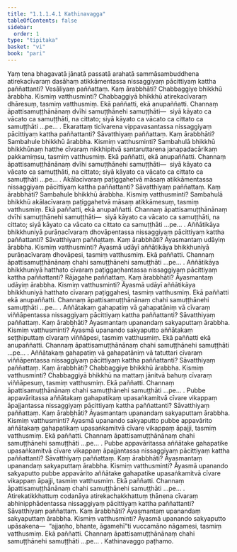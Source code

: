```yaml
---
title: "1.1.1.4.1 Kathinavagga"
tableOfContents: false
sidebar:
  order: 1
type: "tipitaka"
basket: "vi"
book: "pari"
---
```



<DynamicBreadcrumb />

<Division number="24" book="pari">

<Paragraph number="82" book="pari">
Yaṃ tena bhagavatā jānatā passatā arahatā sammāsambuddhena atirekacīvaraṃ dasāhaṃ atikkāmentassa nissaggiyaṃ pācittiyaṃ kattha paññattanti? Vesāliyaṃ paññattaṃ. Kaṃ ārabbhāti? Chabbaggiye bhikkhū ārabbha. Kismiṃ vatthusminti? Chabbaggiyā bhikkhū atirekacīvaraṃ dhāresuṃ, tasmiṃ vatthusmiṃ. Ekā paññatti, ekā anupaññatti. Channaṃ āpattisamuṭṭhānānaṃ dvīhi samuṭṭhānehi samuṭṭhāti—  siyā kāyato ca vācato ca samuṭṭhāti, na cittato; siyā kāyato ca vācato ca cittato ca samuṭṭhāti …pe… .
</Paragraph>

</Division>
<Division number="25" book="pari">

<Paragraph number="83" book="pari">
Ekarattaṃ ticīvarena vippavasantassa nissaggiyaṃ pācittiyaṃ kattha paññattanti? Sāvatthiyaṃ paññattaṃ. Kaṃ ārabbhāti? Sambahule bhikkhū ārabbha. Kismiṃ vatthusminti? Sambahulā bhikkhū bhikkhūnaṃ hatthe cīvaraṃ nikkhipitvā santaruttarena janapadacārikaṃ pakkamiṃsu, tasmiṃ vatthusmiṃ. Ekā paññatti, ekā anupaññatti. Channaṃ āpattisamuṭṭhānānaṃ dvīhi samuṭṭhānehi samuṭṭhāti—  siyā kāyato ca vācato ca samuṭṭhāti, na cittato; siyā kāyato ca vācato ca cittato ca samuṭṭhāti …pe… .
</Paragraph>

</Division>
<Division number="26" book="pari">

<Paragraph number="84" book="pari">
Akālacīvaraṃ paṭiggahetvā māsaṃ atikkāmentassa nissaggiyaṃ pācittiyaṃ kattha paññattanti? Sāvatthiyaṃ paññattaṃ. Kaṃ ārabbhāti? Sambahule bhikkhū ārabbha. Kismiṃ vatthusminti? Sambahulā bhikkhū akālacīvaraṃ paṭiggahetvā māsaṃ atikkāmesuṃ, tasmiṃ vatthusmiṃ. Ekā paññatti, ekā anupaññatti. Channaṃ āpattisamuṭṭhānānaṃ dvīhi samuṭṭhānehi samuṭṭhāti—  siyā kāyato ca vācato ca samuṭṭhāti, na cittato; siyā kāyato ca vācato ca cittato ca samuṭṭhāti …pe… .
</Paragraph>

</Division>
<Division number="27" book="pari">

<Paragraph number="85" book="pari">
Aññātikāya bhikkhuniyā purāṇacīvaraṃ dhovāpentassa nissaggiyaṃ pācittiyaṃ kattha paññattanti? Sāvatthiyaṃ paññattaṃ. Kaṃ ārabbhāti? Āyasmantaṃ udāyiṃ ārabbha. Kismiṃ vatthusminti? Āyasmā udāyī aññātikāya bhikkhuniyā purāṇacīvaraṃ dhovāpesi, tasmiṃ vatthusmiṃ. Ekā paññatti. Channaṃ āpattisamuṭṭhānānaṃ chahi samuṭṭhānehi samuṭṭhāti …pe… .
</Paragraph>

</Division>
<Division number="28" book="pari">

<Paragraph number="86" book="pari">
Aññātikāya bhikkhuniyā hatthato cīvaraṃ paṭiggaṇhantassa nissaggiyaṃ pācittiyaṃ kattha paññattanti? Rājagahe paññattaṃ. Kaṃ ārabbhāti? Āyasmantaṃ udāyiṃ ārabbha. Kismiṃ vatthusminti? Āyasmā udāyī aññātikāya bhikkhuniyā hatthato cīvaraṃ paṭiggahesi, tasmiṃ vatthusmiṃ. Ekā paññatti ekā anupaññatti. Channaṃ āpattisamuṭṭhānānaṃ chahi samuṭṭhānehi samuṭṭhāti …pe… .
</Paragraph>

</Division>
<Division number="29" book="pari">

<Paragraph number="87" book="pari">
Aññātakaṃ gahapatiṃ vā gahapatāniṃ vā cīvaraṃ viññāpentassa nissaggiyaṃ pācittiyaṃ kattha paññattanti? Sāvatthiyaṃ paññattaṃ. Kaṃ ārabbhāti? Āyasmantaṃ upanandaṃ sakyaputtaṃ ārabbha. Kismiṃ vatthusminti? Āyasmā upanando sakyaputto aññātakaṃ seṭṭhiputtaṃ cīvaraṃ viññāpesi, tasmiṃ vatthusmiṃ. Ekā paññatti ekā anupaññatti. Channaṃ āpattisamuṭṭhānānaṃ chahi samuṭṭhānehi samuṭṭhāti …pe… .
</Paragraph>

</Division>
<Division number="30" book="pari">

<Paragraph number="88" book="pari">
Aññātakaṃ gahapatiṃ vā gahapatāniṃ vā tatuttari cīvaraṃ viññāpentassa nissaggiyaṃ pācittiyaṃ kattha paññattanti? Sāvatthiyaṃ paññattaṃ. Kaṃ ārabbhāti? Chabbaggiye bhikkhū ārabbha. Kismiṃ vatthusminti? Chabbaggiyā bhikkhū na mattaṃ jānitvā bahuṃ cīvaraṃ viññāpesuṃ, tasmiṃ vatthusmiṃ. Ekā paññatti. Channaṃ āpattisamuṭṭhānānaṃ chahi samuṭṭhānehi samuṭṭhāti …pe… .
</Paragraph>

</Division>
<Division number="31" book="pari">

<Paragraph number="89" book="pari">
Pubbe appavāritassa aññātakaṃ gahapatikaṃ upasaṅkamitvā cīvare vikappaṃ āpajjantassa nissaggiyaṃ pācittiyaṃ kattha paññattanti? Sāvatthiyaṃ paññattaṃ. Kaṃ ārabbhāti? Āyasmantaṃ upanandaṃ sakyaputtaṃ ārabbha. Kismiṃ vatthusminti? Āyasmā upanando sakyaputto pubbe appavārito aññātakaṃ gahapatikaṃ upasaṅkamitvā cīvare vikappaṃ āpajji, tasmiṃ vatthusmiṃ. Ekā paññatti. Channaṃ āpattisamuṭṭhānānaṃ chahi samuṭṭhānehi samuṭṭhāti …pe… .
</Paragraph>

</Division>
<Division number="32" book="pari">

<Paragraph number="90" book="pari">
Pubbe appavāritassa aññātake gahapatike upasaṅkamitvā cīvare vikappaṃ āpajjantassa nissaggiyaṃ pācittiyaṃ kattha paññattanti? Sāvatthiyaṃ paññattaṃ. Kaṃ ārabbhāti? Āyasmantaṃ upanandaṃ sakyaputtaṃ ārabbha. Kismiṃ vatthusminti? Āyasmā upanando sakyaputto pubbe appavārito aññātake gahapatike upasaṅkamitvā cīvare vikappaṃ āpajji, tasmiṃ vatthusmiṃ. Ekā paññatti. Channaṃ āpattisamuṭṭhānānaṃ chahi samuṭṭhānehi samuṭṭhāti …pe… .
</Paragraph>

</Division>
<Division number="33" book="pari">

<Paragraph number="91" book="pari">
Atirekatikkhattuṃ codanāya atirekachakkhattuṃ ṭhānena cīvaraṃ abhinipphādentassa nissaggiyaṃ pācittiyaṃ kattha paññattanti? Sāvatthiyaṃ paññattaṃ. Kaṃ ārabbhāti? Āyasmantaṃ upanandaṃ sakyaputtaṃ ārabbha. Kismiṃ vatthusminti? Āyasmā upanando sakyaputto upāsakena—  “ajjaṇho, bhante, āgamehī”ti vuccamāno nāgamesi, tasmiṃ vatthusmiṃ. Ekā paññatti. Channaṃ āpattisamuṭṭhānānaṃ chahi samuṭṭhānehi samuṭṭhāti …pe… .

</Paragraph>
</Division>

<Paragraph number="92" type="center" book="pari">
Kathinavaggo paṭhamo.
</Paragraph>